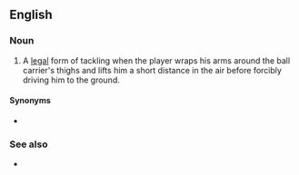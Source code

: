==English==

===Noun===
{{en-noun}}

# {{lb|en|rugby union|rugby league}} A [[legal]] form of tackling when the player wraps his arms around the ball carrier's thighs and lifts him a short distance in the air before forcibly driving him to the ground.

====Synonyms====
* {{l|en|spear tackle}}

===See also===
* {{pedialite}}